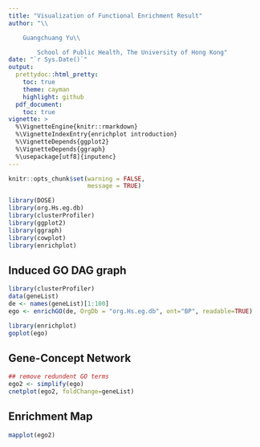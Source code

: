 ```yaml
---
title: "Visualization of Functional Enrichment Result"
author: "\\

	Guangchuang Yu\\

        School of Public Health, The University of Hong Kong"
date: "`r Sys.Date()`"
output:
  prettydoc::html_pretty:
    toc: true
    theme: cayman
    highlight: github
  pdf_document:
    toc: true
vignette: >
  %\VignetteEngine{knitr::rmarkdown}
  %\VignetteIndexEntry{enrichplot introduction}
  %\VignetteDepends{ggplot2}
  %\VignetteDepends{ggraph}
  %\usepackage[utf8]{inputenc}
---
```




```r
knitr::opts_chunk$set(warning = FALSE,
                      message = TRUE)

library(DOSE)
library(org.Hs.eg.db)
library(clusterProfiler)
library(ggplot2)
library(ggraph)
library(cowplot)
library(enrichplot)
```


## Induced GO DAG graph

```r
library(clusterProfiler)
data(geneList)
de <- names(geneList)[1:100]
ego <- enrichGO(de, OrgDb = "org.Hs.eg.db", ont="BP", readable=TRUE)

library(enrichplot)
goplot(ego)
```

## Gene-Concept Network

```r
## remove redundent GO terms
ego2 <- simplify(ego)
cnetplot(ego2, foldChange=geneList)
```

## Enrichment Map

```r
mapplot(ego2)
```


